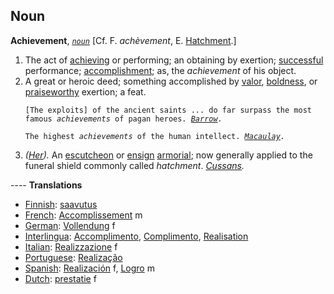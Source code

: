 ==Noun==

'''Achievement''', ''<code>[[noun (part of speech)|noun]]</code>'' [Cf. F. ''ach&egrave;vement'', E. [[Hatchment]].]

<ol>
<li>The act of [[achieving]] or performing; an obtaining by exertion; [[successful]] performance; [[accomplishment]]; as, the ''achievement'' of his object.

<li> A great or heroic deed; something accomplished by [[valor]], [[boldness]], or [[praiseworthy]] exertion; a feat.

<code>[The exploits] of the ancient saints ... do far surpass the most famous ''achievements'' of pagan heroes. ''[[Barrow (source)|Barrow]].''</code>

<code>The highest ''achievements'' of the human intellect. ''[[Macaulay (source)|Macaulay]].''</code>

<li> ''([[Her (subject)|Her]]).'' An [[escutcheon]] or [[ensign]] [[armorial]]; now generally applied to the funeral shield commonly called ''hatchment''. ''[[Cussans (source)|Cussans]].''
</ol>

---- 
'''Translations''' 
* [[Finnish]]: [[saavutus]]
* [[French]]: [[Accomplissement]] m
* [[German]]: [[Vollendung]] f
* [[Interlingua]]: [[Accomplimento]], [[Complimento]], [[Realisation]] 
* [[Italian]]: [[Realizzazione]] f
* [[Portuguese]]: [[Realização]] 
* [[Spanish]]: [[Realización]] f, [[Logro]] m
* [[Dutch]]: [[prestatie]] f
